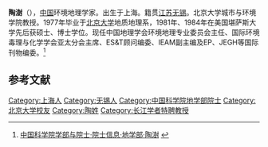 {{Infobox person
| 姓名     = 陶澍
| 图像     = 
| 图像替代 = 
| 图像说明 = 
| 出生日期 = 1950年8月
| 出生地   = 上海
| 死亡日期 = <!-- {{Death date and age|YYYY|MM|DD|YYYY|MM|DD}}（死亡在前，出生在后） -->
| 死亡地   = 
| 国籍       = {{PRC}}
| 籍贯       = 江苏无锡
| 别名     = 
| 知名于   = 
| 职业     = 环境地理学家
| 母校 = [[北京大学|北京大学]]
}}

'''陶澍'''（{{bd|1950年|8月||}}），[[中国|中国]]环境地理学家。出生于上海。籍贯[[江苏|江苏]][[无锡|无锡]]。北京大学城市与环境学院教授。1977年毕业于[[北京大学|北京大学]]地质地理系，1981年、1984年在美国堪萨斯大学先后获硕士、博士学位。现任中国地理学会环境地理专业委员会主任、国际环境毒理与化学学会亚太分会主席、ES&T顾问编委、IEAM副主编及EP、JEGH等国际刊物编委。<ref>[http://sourcedb.cas.cn/sourcedb_ad_cas/zw2/ysxx/dxb/ 中国科学院学部与院士·院士信息·地学部·陶澍] {{webarchive|url=https://web.archive.org/web/20120426134225/http://sourcedb.cas.cn/sourcedb_ad_cas/zw2/ysxx/dxb/ |date=2012-04-26 }}</ref>

==参考文献==
{{reflist}}

{{中国科学院地学部院士}}
{{第三批“长江学者奖励计划”特聘教授}}

{{中国科学家小作品}}

[[Category:上海人|Category:上海人]]
[[Category:无锡人|Category:无锡人]]
[[Category:中国科学院地学部院士|Category:中国科学院地学部院士]]
[[Category:北京大学校友|Category:北京大学校友]]
[[Category:陶姓|Category:陶姓]]
[[Category:长江学者特聘教授|Category:长江学者特聘教授]]